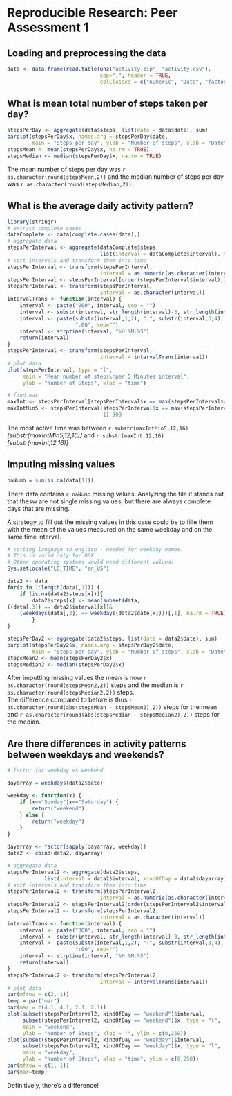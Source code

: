 # Reproducible Research: Peer Assessment 1


## Loading and preprocessing the data


```r
data <- data.frame(read.table(unz("activity.zip", "activity.csv"), 
                              sep=",", header = TRUE, 
                              colClasses = c("numeric", "Date", "factor")))
```

## What is mean total number of steps taken per day?

```r

stepsPerDay <- aggregate(data$steps, list(date = data$date), sum)
barplot(stepsPerDay$x, names.arg = stepsPerDay$date, 
        main = "Steps per day", ylab = "Number of steps", xlab = "Date")
stepsMean <- mean(stepsPerDay$x, na.rm = TRUE)
stepsMedian <- median(stepsPerDay$x, na.rm = TRUE)
```

The mean number of steps per day was `r as.character(round(stepsMean,2))` 
and the median number of steps per day was 
`r as.character(round(stepsMedian,2))`.

## What is the average daily activity pattern?

```r
library(stringr)
# extract complete cases
dataComplete <- data[complete.cases(data),]
# aggregate data
stepsPerInterval <- aggregate(dataComplete$steps, 
                              list(interval = dataComplete$interval), mean)
# sort intervals and transform them into time 
stepsPerInterval <- transform(stepsPerInterval, 
                              interval = as.numeric(as.character(interval)))
stepsPerInterval <- stepsPerInterval[order(stepsPerInterval$interval),]
stepsPerInterval <- transform(stepsPerInterval, 
                              interval = as.character(interval))
intervalTrans <- function(interval) {
    interval <- paste("000", interval, sep = "")
    interval <- substr(interval, str_length(interval)-3, str_length(interval))
    interval <- paste(substr(interval,1,2), ":", substr(interval,3,4),
                      ":00", sep="")
    interval <- strptime(interval, "%H:%M:%S")
    return(interval)
}
stepsPerInterval <- transform(stepsPerInterval, 
                              interval = intervalTrans(interval))
# plot data
plot(stepsPerInterval, type = "l", 
     main = "Mean number of steps\nper 5 Minutes interval", 
     ylab = "Number of Steps", xlab = "time")

# find max
maxInt <- stepsPerInterval[stepsPerInterval$x == max(stepsPerInterval$x),1]
maxIntMin5 <- stepsPerInterval[stepsPerInterval$x == max(stepsPerInterval$x),
                               1]-300

```

The most active time was between `r substr(maxIntMin5,12,16)` 
*[substr(maxIntMin5,12,16)]* and 
`r substr(maxInt,12,16)` *[substr(maxInt,12,16)]*

## Imputing missing values

```r
naNumb = sum(is.na(data[1]))

```

There data contains `r naNumb` missing values. Analyzing the file it stands out
that thesw are not single missing values, but there are always complete days 
that are missing.  

A strategy to fill out the missing values in this case could be to fille them 
with the mean of the values measured on the same weekday and on the same 
time interval.


```r
# setting language to english - needed for weekday names. 
# This is valid only for OSX
# Other operating systems would need different values)
Sys.setlocale("LC_TIME", "en_US")

data2 <- data
for(x in 1:length(data[,1])) {
    if (is.na(data2$steps[x])){
        data2$steps[x] <- mean(subset(data,
((data[,3]) == data2$interval[x])&
    (weekdays(data[,2]) == weekdays(data2$date[x])))[,1], na.rm = TRUE)
        } 
}

stepsPerDay2 <- aggregate(data2$steps, list(date = data2$date), sum)
barplot(stepsPerDay2$x, names.arg = stepsPerDay2$date, 
        main = "Steps per day", ylab = "Number of steps", xlab = "Date")
stepsMean2 <- mean(stepsPerDay2$x)
stepsMedian2 <- median(stepsPerDay2$x)

```

After imputting missing values the mean is now 
`r as.character(round(stepsMean2,2))` steps and the median is 
`r as.character(round(stepsMedian2,2))` steps.  
The difference compared to before is thus 
`r as.character(round(abs(stepsMean - stepsMean2),2))` steps for the mean and 
`r as.character(round(abs(stepsMedian - stepsMedian2),2))` steps for the median.

## Are there differences in activity patterns between weekdays and weekends?

```r

# factor for weekday vs weekend

dayarray = weekdays(data2$date)

weekday <- function(x) {
    if (x=="Sunday"|x=="Saturday") {
        return("weekend")
    } else {
        return("weekday")
    }
}

dayarray <- factor(sapply(dayarray, weekday))
data2 <- cbind(data2, dayarray)

# aggregate data
stepsPerInterval2 <- aggregate(data2$steps, 
            list(interval = data2$interval, kindOfDay = data2$dayarray), mean)
# sort intervals and transform them into time 
stepsPerInterval2 <- transform(stepsPerInterval2, 
                              interval = as.numeric(as.character(interval)))
stepsPerInterval2 <- stepsPerInterval2[order(stepsPerInterval2$interval),]
stepsPerInterval2 <- transform(stepsPerInterval2, 
                              interval = as.character(interval))
intervalTrans <- function(interval) {
    interval <- paste("000", interval, sep = "")
    interval <- substr(interval, str_length(interval)-3, str_length(interval))
    interval <- paste(substr(interval,1,2), ":", substr(interval,3,4),
                      ":00", sep="")
    interval <- strptime(interval, "%H:%M:%S")
    return(interval)
}
stepsPerInterval2 <- transform(stepsPerInterval2, 
                              interval = intervalTrans(interval))
# plot data
par(mfrow = c(2, 1))
temp = par("mar")
par(mar = c(4.1, 4.1, 2.1, 2.1))
plot(subset(stepsPerInterval2, kindOfDay == "weekend")$interval,
     subset(stepsPerInterval2, kindOfDay == "weekend")$x, type = "l", 
     main = "weekend", 
     ylab = "Number of Steps", xlab = "", ylim = c(0,250))
plot(subset(stepsPerInterval2, kindOfDay == "weekday")$interval,
     subset(stepsPerInterval2, kindOfDay == "weekday")$x, type = "l", 
     main = "weekday", 
     ylab = "Number of Steps", xlab = "time", ylim = c(0,250))
par(mfrow = c(1, 1))
par(mar=temp)
```

Definitively, there's a difference!